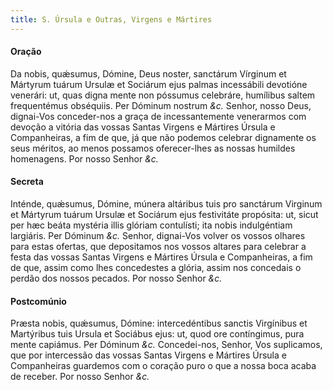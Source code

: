 ```yaml
---
title: S. Úrsula e Outras, Virgens e Mártires
---
```


<h4 class="text-center">Oração</h4>
<div class="grid grid-cols-2 gap-5">
  <span class="text-justify">
    Da nobis, quǽsumus, Dómine, Deus noster, sanctárum Vírginum et Mártyrum
    tuárum Ursulæ et Sociárum ejus palmas incessábili devotióne venerári: ut,
    quas digna mente non póssumus celebráre, humílibus saltem frequentémus
    obséquiis. Per Dóminum nostrum <em>&c.</em>
  </span>
  <span class="text-justify">
    Senhor, nosso Deus, dignai-Vos conceder-nos a graça de incessantemente
    venerarmos com devoção a vitória das vossas Santas Virgens e Mártires Úrsula
    e Companheiras, a fim de que, já que não podemos celebrar dignamente os seus
    méritos, ao menos possamos oferecer-lhes as nossas humildes homenagens. Por
    nosso Senhor <em>&c.</em>
  </span>
</div>

<h4 class="text-center">Secreta</h4>
<div class="grid grid-cols-2 gap-5">
  <span class="text-justify">
    Inténde, quǽsumus, Dómine, múnera altáribus tuis pro sanctárum Virginum et
    Mártyrum tuárum Ursulæ et Sociárum ejus festivitáte propósita: ut, sicut per
    hæc beáta mystéria illis glóriam contulísti; ita nobis indulgéntiam
    largiáris. Per Dóminum <em>&c.</em>
  </span>
  <span class="text-justify">
    Senhor, dignai-Vos volver os vossos olhares para estas ofertas, que
    depositamos nos vossos altares para celebrar a festa das vossas Santas
    Virgens e Mártires Úrsula e Companheiras, a fim de que, assim como lhes
    concedestes a glória, assim nos concedais o perdão dos nossos pecados. Por
    nosso Senhor <em>&c.</em>
  </span>
</div>

<h4 class="text-center">Postcomúnio</h4>
<div class="grid grid-cols-2 gap-5">
  <span class="text-justify">
    Præsta nobis, quǽsumus, Dómine: intercedéntibus sanctis Virgínibus et
    Martýribus tuis Ursula et Sociábus ejus: ut, quod ore contíngimus, pura
    mente capiámus. Per Dóminum <em>&c.</em>
  </span>
  <span class="text-justify">
    Concedei-nos, Senhor, Vos suplicamos, que por intercessão das vossas Santas
    Virgens e Mártires Úrsula e Companheiras guardemos com o coração puro o que
    a nossa boca acaba de receber. Por nosso Senhor <em>&c.</em>
  </span>
</div>
